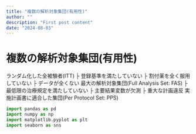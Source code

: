 ```yaml
---
title: "複数の解析対象集団(有用性)"
author: ""
description: "First post content"
date: "2024-08-03"
---
```


# 複数の解析対象集団(有用性)

ランダム化した全被験者(ITT)
├ 登録基準を満たしていない
├ 割付薬を全く服用していない
├ データが全くない
最大の解析対象集団(Full Analysis Set: FAS)
├ 最低限の治療規定を満たしていない
├ 主要結果変数が欠測
├ 重大な計画違反
実施計画書に適合した集団(Per Protocol Set: PPS)

```python
import pandas as pd
import numpy as np
import matplotlib.pyplot as plt
import seaborn as sns
```

